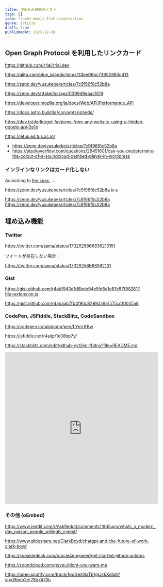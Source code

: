 ```yaml
---
title: 埋め込み機能のテスト
tags: []
icon: fluent-emoji-flat:construction
genre: article
draft: true
publishedAt: 2023-12-08
---
```


## Open Graph Protocol を利用したリンクカード

https://github.com/r4ai/r4ai.dev

https://qiita.com/blue_islands/items/33ee08bc73652893c413

https://zenn.dev/yusukebe/articles/7c9f96f8c52b8a

https://zenn.dev/attakei/scraps/039949eaac1619

https://developer.mozilla.org/ja/docs/Web/API/Performance_API

https://docs.astro.build/ja/concepts/islands/

https://dev.to/derlin/get-favicons-from-any-website-using-a-hidden-google-api-3p1e

https://letus.ed.tus.ac.jp/

- https://zenn.dev/yusukebe/articles/7c9f96f8c52b8a
- https://stackoverflow.com/questions/28451601/can-you-predetermine-the-colour-of-a-soundcloud-oembed-player-in-wordpress

### インラインなリンクはカード化しない

According to [the spec](https://html.spec.whatwg.org/multipage/iframe-embed-object.html#the-iframe-element), ...

https://zenn.dev/yusukebe/articles/7c9f96f8c52b8a is a

https://zenn.dev/yusukebe/articles/7c9f96f8c52b8a
https://zenn.dev/yusukebe/articles/7c9f96f8c52b8a

## 埋め込み機能

### Twitter

https://twitter.com/sama/status/1732925866836210151

ツイートが存在しない場合：

https://twitter.com/sama/status/17329258668362101

### Gist

https://gist.github.com/r4ai/f943d1d8bde94e5fd5e1e87e57f98281?file=extension.ts

https://gist.github.com/r4ai/aab7fb4f90c82992a8a1575cc10025a8

### CodePen, JSFiddle, StackBlitz, CodeSandbox

https://codepen.io/ndaidong/pen/LYmLKBw

https://jsfiddle.net/r4aijp/1e08bp7y/

https://stackblitz.com/edit/github-yvt2en-ffatno?file=README.md

<iframe
  src="https://codesandbox.io/embed/sjpj2s?view=preview&module=%2Fpublic%2Findex.html"
  style="width:100%; height: 500px; border:0; border-radius: 4px; overflow:hidden;"
  title="modest-rain (forked)"
  allow="accelerometer; ambient-light-sensor; camera; encrypted-media; geolocation; gyroscope; hid; microphone; midi; payment; usb; vr; xr-spatial-tracking"
  sandbox="allow-forms allow-modals allow-popups allow-presentation allow-same-origin allow-scripts"
></iframe>

### その他 (oEmbed)

https://www.reddit.com/r/AskReddit/comments/18d5upn/whats_a_modern_day_poison_people_willingly_ingest/

https://www.slideshare.net/ClarkBoyd/chatgpt-and-the-future-of-work-clark-boyd

https://speakerdeck.com/oracle4engineer/get-started-github-actions

https://soundcloud.com/psyqui/dont-you-want-me

https://open.spotify.com/track/1poGez6IaTb1gtJxkXdlb8?si=d3beb2ef78b7470b
